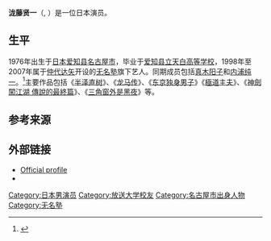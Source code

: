 {{Infobox person
| name             = 泷藤贤一
| image            = Kenichi Takito 20161201.jpg
| alt              = 250px
| caption          = 
| native_name      = 滝藤 賢一
| native_name_lang = ja
| birth_name       = 
| birth_date       = {{Birth date and age|1976|11|02}}
| birth_place      = {{JAP}}[[爱知县|爱知县]][[名古屋市|名古屋市]]
| death_date       = 
| death_place      = 
| other_names      = 
| height           = {{height|m=1.77}}
| occupation       = 演员
| years_active     = 1998–
| agent            = 
| credits          = 
| spouse           = 
| children         = 4
| website          = 
}}
'''泷藤贤一'''（{{lang-ja|滝藤賢一}}, {{bd|1976年|11月2日}}）是一位日本演员。

==生平==
1976年出生于[[日本|日本]][[爱知县|爱知县]][[名古屋市|名古屋市]]，毕业于[[爱知县立天白高等学校|爱知县立天白高等学校]]，1998年至2007年属于[[仲代达矢|仲代达矢]]开设的[[无名塾|无名塾]]旗下艺人。同期成员包括[[真木阳子|真木阳子]]和[[内浦纯一|内浦纯一]]。<ref>{{cite web|url= http://eiga.com/person/84716/|title= 滝藤賢一|accessdate= December 27, 2016|work= eiga.com|archive-date= 2021-01-12|archive-url= https://web.archive.org/web/20210112061633/https://eiga.com/person/84716/|dead-url= no}}</ref>主要作品包括《[[半泽直树|半泽直树]]》、《[[龙马传|龙马传]]》、《[[东京独身男子|东京独身男子]]》《[[極道主夫|極道主夫]]》、《[[神劍闖江湖_傳說的最終篇|神劍闖江湖 傳說的最終篇]]》、《[[三角窗外是黑夜|三角窗外是黑夜]]》等。

==参考来源==
{{reflist}}

==外部链接==
* [http://www.ag-tact.com/Talent/Kenichi_Takitoh Official profile] {{Wayback|url=http://www.ag-tact.com/Talent/Kenichi_Takitoh |date=20210122150207 }}
* {{IMDb name|2710199}}

{{authority control}}
{{DEFAULTSORT:Takito, Kenichi}}
[[Category:日本男演员|Category:日本男演员]]
[[Category:放送大学校友|Category:放送大学校友]]
[[Category:名古屋市出身人物|Category:名古屋市出身人物]]
[[Category:无名塾|Category:无名塾]]